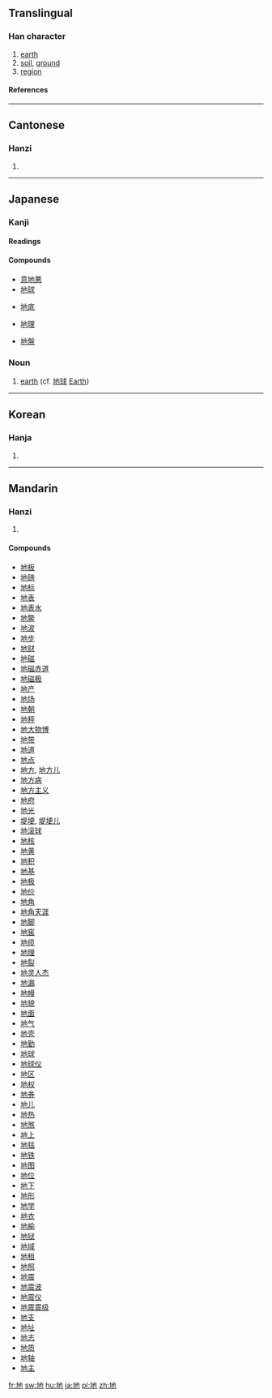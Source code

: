 ==Translingual==
{{stroke order|type=animate}}
===Han character===
{{Han char|rn=32|rad=土|as=03|sn=6|four=4411<sub>2</sub>|canj=土心木 (GPD)}}
# [[earth]]
# [[soil]], [[ground]]
# [[region]]
====References====
{{Han ref|kx=0224.060|dkj=04890|dj=0456.080|hdz=10420.120|uh=5730|ud=22320|bh=A661|bd=42593}}
----

==Cantonese==
===Hanzi===
{{yue-hanzi|jyut=|y=dei6}}
# {{defn|Cantonese}}
----
==Japanese==
===Kanji===
{{ja-kanji|grade=2|rs=土03}}
====Readings====
{{ja-readings|on=[[ち]] (chi), [[じ]] (ji)|kun=[[つち]] (tsuchi)}}

====Compounds====
{{top4}}
*[[意地悪]]
*[[地球]]
{{mid4}}
*[[地底]]
{{mid4}}
*[[地理]]
{{mid4}}
*[[地盤]]
{{bottom}}



===Noun===
{{ja-noun|k|hira=ち|rom=chi}}
#[[earth]] (cf. [[地球]] [[Earth]])
----
==Korean==
===Hanja===
{{ko-hanja|hangeul=지|rv=ji|mr=chi}}
# {{defn|Korean}}
----
==Mandarin==
===Hanzi===
{{cmn-hanzi|pin=[[dì]] (di4), [[de]] (de5)|wg=ti<sup>4</sup>}}
# {{defn|Mandarin}}

====Compounds====
*[[地板]]
*[[地磅]]
*[[地标]]
*[[地表]]
*[[地表水]]
*[[地鳖]]
*[[地波]]
*[[地步]]
*[[地财]]
*[[地磁]]
*[[地磁赤道]]
*[[地磁极]]
*[[地产]]
*[[地场]]
*[[地朝]]
*[[地秤]]
*[[地大物博]]
*[[地带]]
*[[地道]]
*[[地点]]
*[[地方]], [[地方儿]]
*[[地方病]]
*[[地方主义]]
*[[地府]]
*[[地光]]
*[[堤埂]], [[堤埂儿]]
*[[地滚球]]
*[[地核]]
*[[地黄]]
*[[地积]]
*[[地基]]
*[[地极]]
*[[地价]]
*[[地角]]
*[[地角天涯]]
*[[地脚]]
*[[地窖]]
*[[地缆]]
*[[地理]]
*[[地裂]]
*[[地灵人杰]]
*[[地漏]]
*[[地幔]]
*[[地貌]]
*[[地面]]
*[[地气]]
*[[地壳]]
*[[地勤]]
*[[地球]]
*[[地球仪]]
*[[地区]]
*[[地权]]
*[[地券]]
*[[地儿]]
*[[地热]]
*[[地煞]]
*[[地上]]
*[[地毯]]
*[[地铁]]
*[[地图]]
*[[地位]]
*[[地下]]
*[[地形]]
*[[地学]]
*[[地衣]]
*[[地榆]]
*[[地狱]]
*[[地域]]
*[[地租]]
*[[地照]]
*[[地震]]
*[[地震波]]
*[[地震仪]]
*[[地震震级]]
*[[地支]]
*[[地址]]
*[[地志]]
*[[地质]]
*[[地轴]]
*[[地主]]

[[fr:地]]
[[sw:地]]
[[hu:地]]
[[ja:地]]
[[pl:地]]
[[zh:地]]